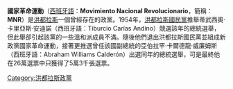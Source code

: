 '''國家革命運動'''（[[西班牙語|西班牙語]]：'''Movimiento Nacional Revolucionario'''，簡稱：'''MNR'''）是[[洪都拉斯|洪都拉斯]]一個曾經存在的政黨。1954年，[[洪都拉斯國民黨|洪都拉斯國民黨]]推舉蒂武西奧·卡里亞斯·安迪諾（西班牙語：Tiburcio Carías Andino）競選該年的總統選舉，但此舉卻引起該黨的一些溫和派成員不滿。隨後他們退出洪都拉斯國民黨並組成新政黨國家革命運動，接著更推選曾任該國副總統的亞伯拉罕·卡爾德龍·威廉姆斯（西班牙語：Abraham Williams Calderón）出選同年的總統選舉，可是最終他在26萬選票中只獲得了5萬3千張選票。

[[Category:洪都拉斯政黨|Category:洪都拉斯政黨]]